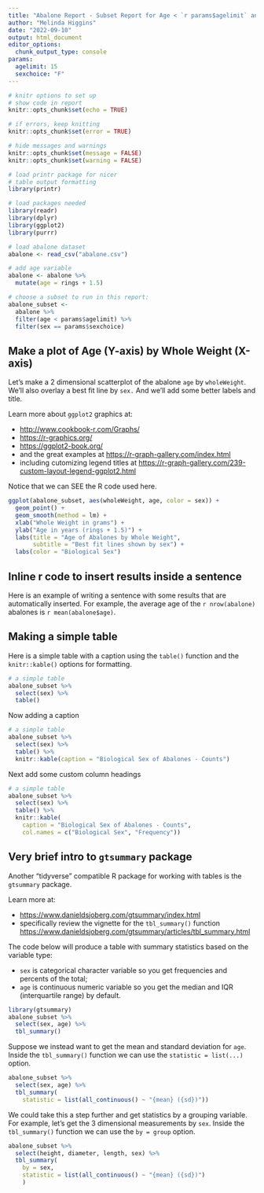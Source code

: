```yaml
---
title: "Abalone Report - Subset Report for Age < `r params$agelimit` and Sex `r params$sexchoice`"
author: "Melinda Higgins"
date: "2022-09-10"
output: html_document
editor_options: 
  chunk_output_type: console
params:
  agelimit: 15
  sexchoice: "F"
---
```


```r
# knitr options to set up
# show code in report
knitr::opts_chunk$set(echo = TRUE)

# if errors, keep knitting
knitr::opts_chunk$set(error = TRUE)

# hide messages and warnings
knitr::opts_chunk$set(message = FALSE)
knitr::opts_chunk$set(warning = FALSE)

# load printr package for nicer
# table output formatting
library(printr)

# load packages needed
library(readr)
library(dplyr)
library(ggplot2)
library(purrr)

# load abalone dataset
abalone <- read_csv("abalone.csv")

# add age variable
abalone <- abalone %>%
  mutate(age = rings + 1.5)

# choose a subset to run in this report:
abalone_subset <-
  abalone %>%
  filter(age < params$agelimit) %>%
  filter(sex == params$sexchoice)
```

## Make a plot of Age (Y-axis) by Whole Weight (X-axis)

Let's make a 2 dimensional scatterplot of the abalone `age` by `wholeWeight`. We'll also overlay a best fit line by `sex.` And we'll add some better labels and title.

Learn more about `ggplot2` graphics at:

* [http://www.cookbook-r.com/Graphs/](http://www.cookbook-r.com/Graphs/)
* [https://r-graphics.org/](https://r-graphics.org/)
* [https://ggplot2-book.org/](https://ggplot2-book.org/)
* and the great examples at [https://r-graph-gallery.com/index.html](https://r-graph-gallery.com/index.html)
* including cutomizing legend titles at [https://r-graph-gallery.com/239-custom-layout-legend-ggplot2.html](https://r-graph-gallery.com/239-custom-layout-legend-ggplot2.html)


Notice that we can SEE the R code used here.

```r
ggplot(abalone_subset, aes(wholeWeight, age, color = sex)) +
  geom_point() +
  geom_smooth(method = lm) +
  xlab("Whole Weight in grams") +
  ylab("Age in years (rings + 1.5)") +
  labs(title = "Age of Abalones by Whole Weight",
       subtitle = "Best fit lines shown by sex") +
  labs(color = "Biological Sex")
```

## Inline r code to insert results inside a sentence

Here is an example of writing a sentence with some results that are automatically inserted. For example, the average age of the `r nrow(abalone)` abalones is `r mean(abalone$age)`.

## Making a simple table

Here is a simple table with a caption using the `table()` function and the `knitr::kable()` options for formatting.

```r
# a simple table
abalone_subset %>%
  select(sex) %>%
  table()
```

Now adding a caption 

```r
# a simple table
abalone_subset %>%
  select(sex) %>%
  table() %>%
  knitr::kable(caption = "Biological Sex of Abalones - Counts")
```

Next add some custom column headings

```r
# a simple table
abalone_subset %>%
  select(sex) %>%
  table() %>%
  knitr::kable(
    caption = "Biological Sex of Abalones - Counts",
    col.names = c("Biological Sex", "Frequency"))
```

## Very brief intro to `gtsummary` package

Another "tidyverse" compatible R package for working with tables is the `gtsummary` package.

Learn more at:

* [https://www.danieldsjoberg.com/gtsummary/index.html](https://www.danieldsjoberg.com/gtsummary/index.html)
* specifically review the vignette for the `tbl_summary()` function [https://www.danieldsjoberg.com/gtsummary/articles/tbl_summary.html](https://www.danieldsjoberg.com/gtsummary/articles/tbl_summary.html)

The code below will produce a table with summary statistics based on the variable type:

* `sex` is categorical character variable so you get frequencies and percents of the total;
* `age` is continuous numeric variable so you get the median and IQR (interquartile range) by default.

```r
library(gtsummary)
abalone_subset %>%
  select(sex, age) %>%
  tbl_summary()
```

Suppose we instead want to get the mean and standard deviation for `age`. Inside the `tbl_summary()` function we can use the `statistic = list(...)` option.

```r
abalone_subset %>%
  select(sex, age) %>%
  tbl_summary(
    statistic = list(all_continuous() ~ "{mean} ({sd})"))
```

We could take this a step further and get statistics by a grouping variable. For example, let's get the 3 dimensional measurements by `sex`. Inside the `tbl_summary()` function we can use the `by = group` option.

```r
abalone_subset %>%
  select(height, diameter, length, sex) %>%
  tbl_summary(
    by = sex,
    statistic = list(all_continuous() ~ "{mean} ({sd})")
    )
```

